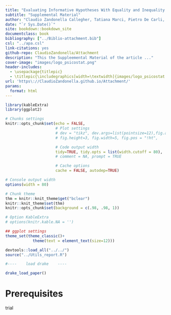 ```yaml
--- 
title: "Evaluating Informative Hypotheses With Equality and Inequality Constraint: The Bayes Factor Encompassing Prior Approach"
subtitle: "Supplemental Material"
author: "Claudio Zandonella Callegher, Tatiana Marci, Pietro De Carli, and Gianmarco Altoè"
date: "`r Sys.Date()`"
site: bookdown::bookdown_site
documentclass: book
bibliography: ["../Biblio-attachment.bib"]
csl: "../apa.csl"
link-citations: yes
github-repo: ClaudioZandonella/Attachment
description: "This the Suppleemental Material of the article ..."
cover-image: "images/logo_psicostat.png"
header-includes: 
  - \usepackage{titlepic}
  - \titlepic{\includegraphics[width=\textwidth]{images/logo_psicostat.pdf}}
url: 'https\://ClaudioZandonella.github.io/Attachment/'
params:
  format: html
---
```


```r
library(kableExtra)
library(ggplot2)

# Chunks settings
knitr::opts_chunk$set(echo = FALSE,
                      # Plot settings
                      # dev = "tikz", dev.args=list(pointsize=12),fig.align='center',
                      # fig.height=3, fig.width=5, fig.pos = "!ht",

                      # Code output width
                      tidy=TRUE, tidy.opts = list(width.cutoff = 80),
                      # comment = NA, prompt = TRUE

                      # Cache options
                      cache = FALSE, autodep=TRUE)

# Console output width
options(width = 80)

# Chunk theme
thm = knitr::knit_theme$get("bclear")
knitr::knit_theme$set(thm)
knitr::opts_chunk$set(background = c(.98, .98, 1))

# Option KableExtra
# options(knitr.kable.NA = '')

## ggplot settings
theme_set(theme_classic()+
            theme(text = element_text(size=12)))

devtools::load_all("../../")
source("../Utils_report.R")

#----    load drake    ----

drake_load_paper()
```


# Prerequisites {-}

trial
